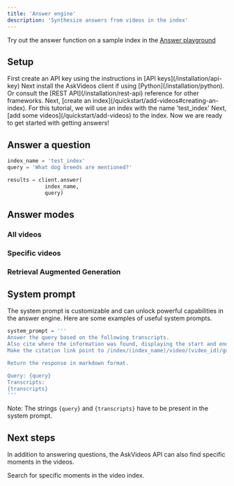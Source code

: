 ```yaml
---
title: 'Answer engine'
description: 'Synthesize answers from videos in the index'
---
```


<Note>Try out the answer function on a sample index in the [Answer playground](https://app.askvideos.com/playground)</Note>

## Setup

<Steps>
  <Step title="Create an API key">
    First create an API key using the instructions in [API keys](/installation/api-key)
  </Step>
  <Step title="Install the client">
    Next install the AskVideos client if using [Python](/installation/python). Or consult the [REST API](/installation/rest-api) reference for other frameworks.
  </Step>
  <Step title="Create an index">
    Next, [create an index](/quickstart/add-videos#creating-an-index). For this tutorial, we will use an index with the name 'test_index'
  </Step>

  <Step title="Add some videos">
    Next, [add some videos](/quickstart/add-videos) to the index. Now we are ready to get started with getting answers!
  </Step>
</Steps>

## Answer a question
```python
index_name = 'test_index'
query = 'What dog breeds are mentioned?'

results = client.answer(
            index_name,
            query)
```


## Answer modes
### All videos
### Specific videos
### Retrieval Augmented Generation

## System prompt
The system prompt is customizable and can unlock powerful capabilities in the answer engine.
Here are some examples of useful system prompts.
<AccordionGroup>
  <Accordion title="Cited answers">
  ```python
  system_prompt = '''  
  Answer the query based on the following transcripts.
  Also cite where the information was found, displaying the start and end timestamps.
  Make the citation link point to /index/(index_name)/video/(video_id)/gui?start_seconds=(start_seconds)&end_seconds=(end_seconds). 
  
  Return the response in markdown format.
  
  Query: {query}
  Transcripts:
  {transcripts}
'''

  ```
  <Note>Note: The strings `{query}` and `{transcripts}` have to be present in the system prompt.</Note>
  </Accordion>
  <Accordion title="Tabular answers">
  </Accordion>
</AccordionGroup>

## Next steps

In addition to answering questions, the AskVideos API can also find specific moments in the videos.

<CardGroup>

<Card title="Search for moments" icon="searchengin" href="/quickstart/search">
  Search for specific moments in the video index.
</Card>
</CardGroup>

